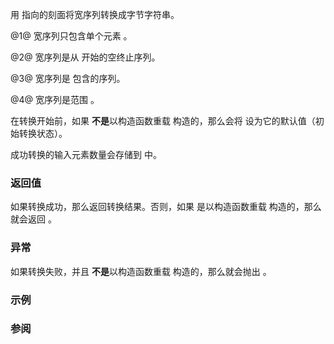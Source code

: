 {{cpp/locale/wstring_convert/title|to_bytes}}
{{cpp/locale/wstring_convert/navbar}}
{{dcl begin}}
{{dcl header|locale}}
{{dcl|num=1|
byte_string to_bytes( Elem wchar );
}}
{{dcl|num=2|
byte_string to_bytes( const Elem* wptr );
}}
{{dcl|num=3|
byte_string to_bytes( const wide_string&amp; wstr );
}}
{{dcl|num=4|
byte_string to_bytes( const Elem* first, const Elem* last );
}}
{{dcl end}}

用 {{rlpsi|/#cvtptr}} 指向的刻面将宽序列转换成字节字符串。

@1@ 宽序列只包含单个元素 {{c|byte}}。

@2@ 宽序列是从 {{c|ptr}} 开始的空终止序列。

@3@ 宽序列是 {{c|str}} 包含的序列。

@4@ 宽序列是范围 {{range|first|last}}。

在转换开始前，如果 {{c|*this}} '''不是'''以构造函数重载 {{rlp|wstring_convert|(3)}} 构造的，那么会将 {{rlpsi|/#cvtstate}} 设为它的默认值（初始转换状态）。

成功转换的输入元素数量会存储到 {{rlpsi|/#cvtcount}} 中。

===返回值===
如果转换成功，那么返回转换结果。否则，如果 {{c|*this}} 是以构造函数重载 {{rlp|wstring_convert|(4)}} 构造的，那么就会返回 {{box|{{rlpsi|/#byte_err_string}}}}。

===异常===
如果转换失败，并且 {{c|*this}} '''不是'''以构造函数重载 {{rlp|wstring_convert|(4)}} 构造的，那么就会抛出 {{lc|std::range_error}}。

===示例===
{{example
|code=
#include &lt;codecvt&gt;
#include &lt;iomanip&gt;
#include &lt;iostream&gt;
#include &lt;locale&gt;
#include &lt;string&gt;

// 输出用的工具函数
void hex_print(const std::string&amp; s)
{
    std::cout &lt;&lt; std::hex &lt;&lt; std::setfill('0');
    for(unsigned char c : s)
        std::cout &lt;&lt; std::setw(2) &lt;&lt; static_cast&lt;int&gt;(c) &lt;&lt; ' ';
    std::cout &lt;&lt; std::dec &lt;&lt; '\n';
}

int main()
{
    // 宽字符数据
    std::wstring wstr = L"z\u00df\u6c34\U0001f34c"; // 或 L"zß水🍌"
    
    // 宽到 UTF-8
    std::wstring_convert&lt;std::codecvt_utf8&lt;wchar_t&gt;&gt; conv1;
    std::string u8str = conv1.to_bytes(wstr);
    std::cout &lt;&lt; "UTF-8 转换产生了 " &lt;&lt; u8str.size() &lt;&lt; " 个字节：\n";
    hex_print(u8str);
    
    // 宽到 UTF-16le
    std::wstring_convert&lt;std::codecvt_utf16&lt;wchar_t, 0x10ffff, std::little_endian&gt;&gt; conv2;
    std::string u16str = conv2.to_bytes(wstr);
    std::cout &lt;&lt; "UTF-16le 转换产生了 " &lt;&lt; u16str.size() &lt;&lt; " 个字节：\n";
    hex_print(u16str);
}
|output=
UTF-8 转换产生了 10 个字节：
7a c3 9f e6 b0 b4 f0 9f 8d 8c 
UTF-16le 转换产生了 10 个字节：
7a 00 df 00 34 6c 3c d8 4c df
}}

===参阅===
{{dsc begin}}
{{dsc inc|cpp/locale/wstring_convert/dsc from_bytes}}
{{dsc inc|cpp/string/multibyte/dsc wcsrtombs}}
{{dsc inc|cpp/locale/codecvt/dsc do_out}}
{{dsc end}}

{{langlinks|de|en|es|fr|it|ja|pt|ru}}